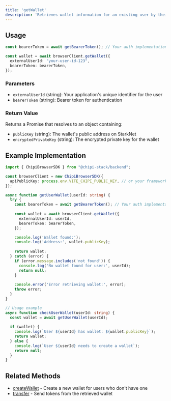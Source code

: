 ```yaml
---
title: 'getWallet'
description: 'Retrieves wallet information for an existing user by their external user ID. This method allows you to fetch wallet details for users who have already created wallets.'
---
```


## Usage

```typescript
const bearerToken = await getBearerToken(); // Your auth implementation

const wallet = await browserClient.getWallet({
  externalUserId: "your-user-id-123",
  bearerToken: bearerToken,
});
```

### Parameters

- `externalUserId` (string): Your application's unique identifier for the user
- `bearerToken` (string): Bearer token for authentication

### Return Value

Returns a Promise that resolves to an object containing:

- `publicKey` (string): The wallet's public address on StarkNet
- `encryptedPrivateKey` (string): The encrypted private key for the wallet

## Example Implementation

```typescript
import { ChipiBrowserSDK } from "@chipi-stack/backend";

const browserClient = new ChipiBrowserSDK({
  apiPublicKey: process.env.VITE_CHIPI_PUBLIC_KEY, // or your framework's env var
});

async function getUserWallet(userId: string) {
  try {
    const bearerToken = await getBearerToken(); // Your auth implementation
    
    const wallet = await browserClient.getWallet({
      externalUserId: userId,
      bearerToken: bearerToken,
    });

    console.log('Wallet found:');
    console.log('Address:', wallet.publicKey);
    
    return wallet;
  } catch (error) {
    if (error.message.includes('not found')) {
      console.log('No wallet found for user:', userId);
      return null;
    }
    
    console.error('Error retrieving wallet:', error);
    throw error;
  }
}

// Usage example
async function checkUserWallet(userId: string) {
  const wallet = await getUserWallet(userId);
  
  if (wallet) {
    console.log(`User ${userId} has wallet: ${wallet.publicKey}`);
    return wallet;
  } else {
    console.log(`User ${userId} needs to create a wallet`);
    return null;
  }
}
```


## Related Methods

- [createWallet](/sdk/other-frontend/methods/create-wallet) - Create a new wallet for users who don't have one
- [transfer](/sdk/other-frontend/methods/transfer) - Send tokens from the retrieved wallet
